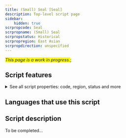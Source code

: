 ```yaml
---
title: (Small) Seal [Seal]
description: Top-level script page
sidebar:
    hidden: true
scrpropcode: Seal
scrpropname: (Small) Seal
scrpropstatus: Historical
scrpropregion: East Asian
scrpropdirection: unspecified
---
```


<span style='background-color:yellow'>_This page is a work in progress._</span>;


## Script features

<details>
<summary> See all script properties: code, region, status and more</summary>
<ScriptInfo />
</details>

## Languages that use this script

<WsList script='Seal' wsMax='5' />

## Script description

To be completed...


